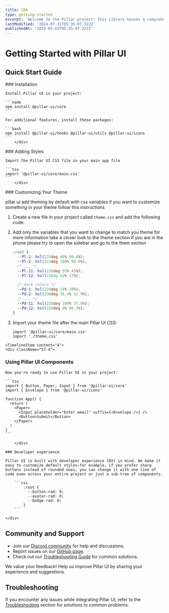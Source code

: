 ```yaml
---
title: CRA
type: getting-started
excerpt: 'Welcome to the Pillar project! This Library houses a comprehensive collection of reusable UI components, React hooks, Icons, and other tools designed to enhance modern web development. With a focus on accessibility, scalability, and best practices, Pillar streamlines the development process and empowers you to build robust, high-quality web applications.'
lastModified: '2024-07-31T05:35:07.322Z'
publishedAt: '2024-05-03T05:35:07.322Z'
---
```


# Getting Started with Pillar UI

## Quick Start Guide

<Timeline>
  <TimelineItem content="1">
    <div className="Sf-4">
### Installation

    Install Pillar UI in your project:

    ```node
    npm install @pillar-ui/core
    ```

    For additional features, install these packages:

    ```bash
    npm install @pillar-ui/hooks @pillar-ui/utils @pillar-ui/icons
    ```
        </div>

  </TimelineItem>
   <TimelineItem content='2'>
    <div className="Sf-4">
### Adding Styles

    Import the Pillar UI CSS file in your main app file

    ```tsx
    import '@pillar-ui/core/main.css'
    ```
        </div>

  </TimelineItem>
     <TimelineItem content='3'>
    <div className="Sf-4">
### Customizing Your Theme

pillar ui add theming by default with css variables if you want to customize something in your theme follow this instructions

1. Create a new file in your project called `theme.css` and add the following code:

2. Add only the variables that you want to change to match you theme for more information take a closer look to the theme section if you are in the phone please try to open the sidebar and go to the them section

   ```css
   :root {
     --Pl-1: hsl(225deg 60% 99.4%);
     --Pl-2: hsl(223deg 100% 98.6%);
     /* ... */
     --Pl-11: hsl(226deg 55% 45%);
     --Pl-12: hsl(226dg 62% 17%);

     /* dark colors */
     --Pd-1: hsl(229deg 24% 10%);
     --Pd-2: hsl(230deg 36.4% 12.9%);
     /* ... */
     --Pd-11: hsl(228deg 100% 75.9%);
     --Pd-12: hsl(226deg 8% 96.3%);
   }
   ```

3. Import your theme file after the main Pillar UI CSS:

   ```tsx
   import '@pillar-ui/core/main.css'
   import './theme.css'
   ```

</div>

  </TimelineItem>

    <TimelineItem content="4">
    <div className="Sf-4">

### Using Pillar UI Components

    Now you're ready to use Pillar UI in your project:

    ```tsx
    import { Button, Paper, Input } from '@pillar-ui/core'
    import { Envelope } from '@pillar-ui/icons'

    function App() {
      return (
        <Paper>
          <Input placeholder="Enter email" suffix={<Envelope />} />
          <Button>Submit</Button>
        </Paper>
      )
    }
    ```

        </div>

  </TimelineItem>
      <TimelineItem content="5">
    <div className="Sf-4">

    ### Developer experience

    Pillar UI is built with developer experience (DX) in mind. We make it easy to customize default styles—for example, if you prefer sharp buttons instead of rounded ones, you can change it with one line of code even across your entire project or just a sub-tree of components.

        ```css
            :root {
              --button-rad: 0;
              --avatar-rad: 0;
              --badge-rad: 0;
            }
        ```

    </div>

  </TimelineItem>
</Timeline>

## Community and Support

- Join our [Discord community](https://discord.gg/GvB865nE) for help and discussions.
- Report issues on our [GitHub page](https://github.com/HamzaAmar/pillar-ui/issues).
- Check out our [Troubleshooting Guide](http://localhost:3001/docs/troubleshooting) for common solutions.

We value your feedback! Help us improve Pillar UI by sharing your experience and suggestions.

## Troubleshooting

If you encounter any issues while integrating Pillar UI, refer to the [Troubleshooting](http://localhost:3001/docs/troubleshooting) section for solutions to common problems.
